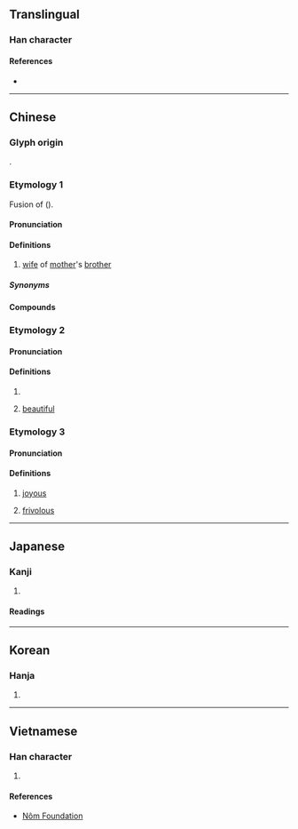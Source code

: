 {{character info/new}}
==Translingual==

===Han character===
{{Han char|rn=38|rad=女|as=04|sn=7|four=48427|canj=VOIN|ids=⿰女今}}

====References====
* {{Han ref|kx=0256.210|dkj=06087|dj=0521.010|hdz=21032.030|uh=5997|ud=22935|bh=CAB5|bd=51893}}

----

==Chinese==

===Glyph origin===
{{Han etym}}
{{Han compound|女|今|ls=psc|c1=s|c2=p|t1=woman}}.

===Etymology 1===
{{zh-forms}}
Fusion of {{ltc-l|舅母}} ({{zh-ref|Schuessler, 2007}}).

====Pronunciation====
{{zh-pron
|m=jìn
|c=kam5
|c-t=kim4
|j=jing3
|md=gêng
|mn=xm,zz,tp,kh,tn,tc,hc,sx,yl,km,mg,pn:kīm/qz,lk:kǐm
|mn-t=gim6
|w=3jjin
|oc=4
|cat=n
}}

====Definitions====
{{zh-hanzi}}

# {{lb|zh|regional}} [[wife]] of [[mother]]'s [[brother]]

=====Synonyms=====
{{zh-dial|舅母}}

====Compounds====
{{zh-der|妗母|阿妗|妗婆|母妗|妗仔|大妗|妗子|大妗子}}

===Etymology 2===
{{zh-forms}}

====Pronunciation====
{{zh-pron
|m=xiān
|mc=2+1
|oc=3+2
|cat=a
}}

====Definitions====
{{zh-hanzi}}

# {{zh-used in|𡝫妗}}
# {{zh-hist-ghost}} [[beautiful]]

===Etymology 3===
{{zh-forms}}

====Pronunciation====
{{zh-pron
|m=xiān
|mc=3
|oc=1
|cat=a
}}

====Definitions====
{{zh-hanzi}}

# {{zh-hist-ghost}} [[joyous]]
# {{zh-hist-ghost}} {{lb|zh|of a woman}} [[frivolous]]

{{zh-cat|Family}}

----

==Japanese==

===Kanji===
{{ja-kanji|grade=|rs=女04}}

# {{defn|lang=ja|sort=女04}}

====Readings====
{{ja-readings|on=[[せん]] (sen), [[けん]] (ken), [[かん]] (kan), [[きん]] (kin), [[ごん]] (gon)|kun=[[うつくしい]] (utsukushii), [[よろこぶさま]] (yorokobusama)}}

----

==Korean==

===Hanja===
{{ko-hanja|hangeul=금}}

# {{defn|lang=ko|sort=女04}}

----

==Vietnamese==

===Han character===
{{vi-hantu|cấm|rs=女04}}

# {{defn|lang=vi|sort=女04}}

====References====
* [http://nomfoundation.org/common/nom_details.php?codepoint=5997 Nôm Foundation]